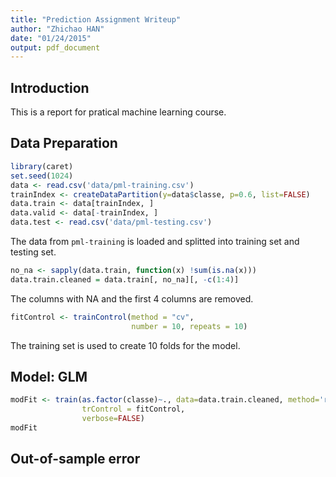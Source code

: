 ```yaml
---
title: "Prediction Assignment Writeup"
author: "Zhichao HAN"
date: "01/24/2015"
output: pdf_document
---
```


## Introduction

This is a report for pratical machine learning course.

## Data Preparation

```r
library(caret)
set.seed(1024)
data <- read.csv('data/pml-training.csv')
trainIndex <- createDataPartition(y=data$classe, p=0.6, list=FALSE)
data.train <- data[trainIndex, ]
data.valid <- data[-trainIndex, ]
data.test <- read.csv('data/pml-testing.csv')

```

The data from ``pml-training`` is loaded and splitted into training set and testing set. 

```r
no_na <- sapply(data.train, function(x) !sum(is.na(x)))
data.train.cleaned = data.train[, no_na][, -c(1:4)]
```

The columns with NA and the first 4 columns are removed.


```r
fitControl <- trainControl(method = "cv",
                           number = 10, repeats = 10)
```

The training set is used to create 10 folds for the model.

## Model: GLM

```r
modFit <- train(as.factor(classe)~., data=data.train.cleaned, method='rf', 
                trControl = fitControl, 
                verbose=FALSE)
modFit
```

## Out-of-sample error

```r

```
